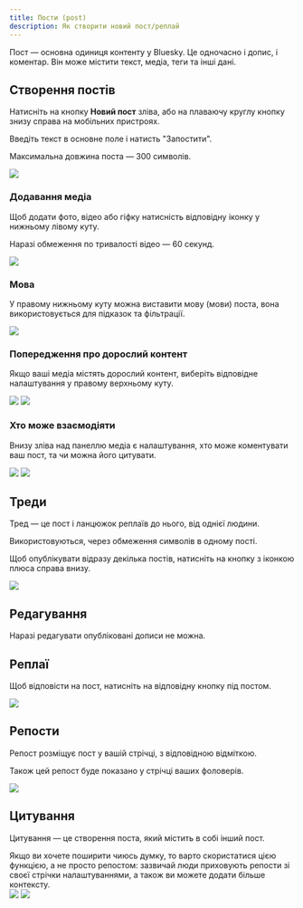 ```yaml
---
title: Пости (post)
description: Як створити новий пост/реплай
---
```



Пост — основна одиниця контенту у Bluesky. Це одночасно і допис, і коментар. Він може містити текст,
медіа, теги та інші дані.

## Створення постів

Натисніть на кнопку **Новий пост** зліва, або на плаваючу круглу кнопку знизу справа на мобільних
пристроях.

Введіть текст в основне поле і натисть "Запостити".

Максимальна довжина поста — 300 символів.

<img src="/images/post-1.png" class="app-left-center" style="aspect-ratio: 1091/598" />

### Додавання медіа

Щоб додати фото, відео або гіфку натисність відповідну іконку у нижньому лівому куту.

Наразі обмеження по тривалості відео — 60 секунд.

<img src="/images/post-2.png" class="app-left-center" style="aspect-ratio: 1091/598" />

### Мова

У правому нижньому куту можна виставити мову (мови) поста, вона використовується для підказок та
фільтрації.

<img src="/images/post-3.png" class="app-left-center" style="aspect-ratio: 1091/598" />

### Попередження про дорослий контент

Якщо ваші медіа містять дорослий контент, виберіть відповідне налаштування у правому верхньому куту.

<img src="/images/post-4.png" class="app-left-center" style="aspect-ratio: 1092/989" />

<img src="/images/post-4-1.png" class="app-left-center" style="aspect-ratio: 1091/752;" />

### Хто може взаємодіяти

Внизу зліва над панеллю медіа є налаштування, хто може коментувати ваш пост, та чи можна його
цитувати.

<img src="/images/post-5.png" class="app-left-center" style="aspect-ratio: 1091/598" />

<img src="/images/post-5-1.png" class="app-left-center" style="aspect-ratio: 982/910" />

## Треди

Тред — це пост і ланцюжок реплаїв до нього, від однієї людини.

Використовуються, через обмеження символів в одному пості.

Щоб опублікувати відразу декілька постів, натисніть на кнопку з іконкою плюса справа внизу.

<img src="/images/post-9.png" class="app-left-center" style="aspect-ratio: 1081/837" />

## Редагування

Наразі редагувати опубліковані дописи не можна.

## Реплаї

Щоб відповісти на пост, натисніть на відповідну кнопку під постом.

<img src="/images/post-6.png" class="app-left-center" style="aspect-ratio: 1097/881" />

## Репости

Репост розміщує пост у вашій стрічці, з відповідною відміткою.

Також цей репост буде показано у стрічці ваших фоловерів.

<img src="/images/post-7.png" class="app-left-center" style="aspect-ratio: 1087/799" />

## Цитування

Цитування — це створення поста, який містить в собі інший пост.

<Aside>
  Якщо ви хочете поширити чиюсь думку, то варто скористатися цією функцією, а не просто репостом:
  зазвичай люди приховують репости зі своєї стрічки налаштуваннями, а також ви можете додати більше
  контексту.
</Aside>

<img src="/images/post-8.png" class="app-left-center" style="aspect-ratio: 1087/799" />

<img src="/images/post-8-1.png" class="app-left-center" style="aspect-ratio: 1091/939" />
